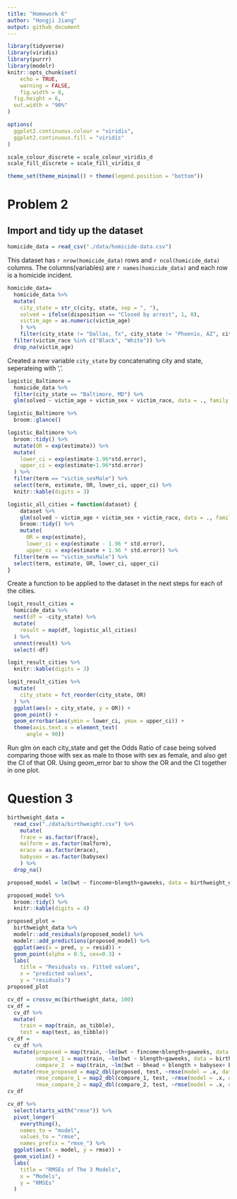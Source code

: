```yaml
---
title: "Homework 6"
author: "Hongji Jiang"
output: github_document
---
```


```r
library(tidyverse)
library(viridis)
library(purrr)
library(modelr)
knitr::opts_chunk$set(
	echo = TRUE,
	warning = FALSE,
	fig.width = 8, 
  fig.height = 6,
  out.width = "90%"
)

options(
  ggplot2.continuous.colour = "viridis",
  ggplot2.continuous.fill = "viridis"
)

scale_colour_discrete = scale_colour_viridis_d
scale_fill_discrete = scale_fill_viridis_d

theme_set(theme_minimal() + theme(legend.position = "bottom"))
```

# Problem 2

## Import and tidy up the dataset
```r
homicide_data = read_csv("./data/homicide-data.csv")
```
This dataset has `r nrow(homicide_data)` rows and `r ncol(homicide_data)` columns. The columns(variables) are `r names(homicide_data)` and each row is a homicide incident.
```r
homicide_data=
  homicide_data %>%
  mutate(
    city_state = str_c(city, state, sep = ", "),
    solved = ifelse(disposition == "Closed by arrest", 1, 0),
    victim_age = as.numeric(victim_age)
    ) %>%
    filter(city_state != "Dallas, Tx", city_state != "Phoenix, AZ", city_state != "Kansas City, MO", city_state != "Tulsa, AL") %>% 
  filter(victim_race %in% c("Black", "White")) %>% 
  drop_na(victim_age)
```
Created a new variable `city_state` by concatenating city and state, seperateing with ','.
```r
logistic_Baltimore = 
  homicide_data %>% 
  filter(city_state == "Baltimore, MD") %>% 
  glm(solved ~ victim_age + victim_sex + victim_race, data = ., family = binomial()) 
```

```r
logistic_Baltimore %>% 
  broom::glance()
```

```r
logistic_Baltimore %>% 
  broom::tidy() %>%
  mutate(OR = exp(estimate)) %>%
  mutate(
    lower_ci = exp(estimate-1.96*std.error),
    upper_ci = exp(estimate+1.96*std.error)
  ) %>% 
  filter(term == "victim_sexMale") %>%
  select(term, estimate, OR, lower_ci, upper_ci) %>% 
  knitr::kable(digits = 3)
```

```r
logistic_all_cities = function(dataset) {
    dataset %>%
    glm(solved ~ victim_age + victim_sex + victim_race, data = ., family = binomial()) %>% 
    broom::tidy() %>% 
    mutate(
      OR = exp(estimate),
      lower_ci = exp(estimate - 1.96 * std.error),
      upper_ci = exp(estimate + 1.96 * std.error)) %>%
  filter(term == "victim_sexMale") %>%
  select(term, estimate, OR, lower_ci, upper_ci)
}
```
Create a function to be applied to the dataset in the next steps for each of the cities.
```r
logit_result_cities = 
  homicide_data %>% 
  nest(df = -city_state) %>% 
  mutate(
    result = map(df, logistic_all_cities)
  ) %>% 
  unnest(result) %>% 
  select(-df) 
```

```r

logit_result_cities %>% 
  knitr::kable(digits = 3)
```

```r
logit_result_cities %>% 
  mutate(
    city_state = fct_reorder(city_state, OR)
  ) %>% 
  ggplot(aes(x = city_state, y = OR)) +
  geom_point() +
  geom_errorbar(aes(ymin = lower_ci, ymax = upper_ci)) +
  theme(axis.text.x = element_text(
      angle = 90)) 
```

Run glm on each city_state and get the Odds Ratio of case being solved comparing those with sex as male to those with sex as female, and also get the CI of that OR. Using geom_error bar to show the OR and the CI together in one plot.

# Question 3 
```r
birthweight_data = 
  read_csv("./data/birthweight.csv") %>% 
    mutate(
    frace = as.factor(frace),
    malform = as.factor(malform),
    mrace = as.factor(mrace),
    babysex = as.factor(babysex)
    ) %>%
  drop_na()
```

```r
proposed_model = lm(bwt ~ fincome+blength+gaweeks, data = birthweight_data)
```

```r
proposed_model %>%
  broom::tidy() %>% 
  knitr::kable(digits = 4)
```

```r
proposed_plot =
  birthweight_data %>% 
  modelr::add_residuals(proposed_model) %>%
  modelr::add_predictions(proposed_model) %>% 
  ggplot(aes(x = pred, y = resid)) + 
  geom_point(alpha = 0.5, cex=0.3) +
  labs(
    title = "Residuals vs. Fitted values",
    x = "predicted values",
    y = "residuals")
proposed_plot
```

```r
cv_df = crossv_mc(birthweight_data, 100)
cv_df =
  cv_df %>% 
  mutate(
    train = map(train, as_tibble),
    test = map(test, as_tibble))
cv_df = 
  cv_df %>% 
  mutate(proposed = map(train, ~lm(bwt ~ fincome+blength+gaweeks, data = birthweight_data)),
         compare_1 = map(train, ~lm(bwt ~ blength+gaweeks, data = birthweight_data)),
         compare_2  = map(train, ~lm(bwt ~ bhead + blength + babysex+ bhead*babysex + blength*babysex + bhead*blength + bhead*blength*babysex, data = birthweight_data))) %>%
  mutate(rmse_proposed = map2_dbl(proposed, test, ~rmse(model = .x, data = .y)),
         rmse_compare_1 = map2_dbl(compare_1, test, ~rmse(model = .x, data = .y)),
         rmse_compare_2 = map2_dbl(compare_2, test, ~rmse(model = .x, data = .y)))
cv_df
```

```r
cv_df %>% 
  select(starts_with("rmse")) %>% 
  pivot_longer(
    everything(),
    names_to = "model", 
    values_to = "rmse",
    names_prefix = "rmse_") %>% 
  ggplot(aes(x = model, y = rmse)) + 
  geom_violin() +
  labs(
    title = "RMSEs of The 3 Models",
    x = "Models",
    y = "RMSEs"
  )
```